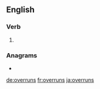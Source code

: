 ==English==

===Verb===
{{head|en|verb form}}

# {{en-third-person singular of|overrun}}

===Anagrams===
* {{l|en|runs over}}

[[de:overruns]]
[[fr:overruns]]
[[ja:overruns]]